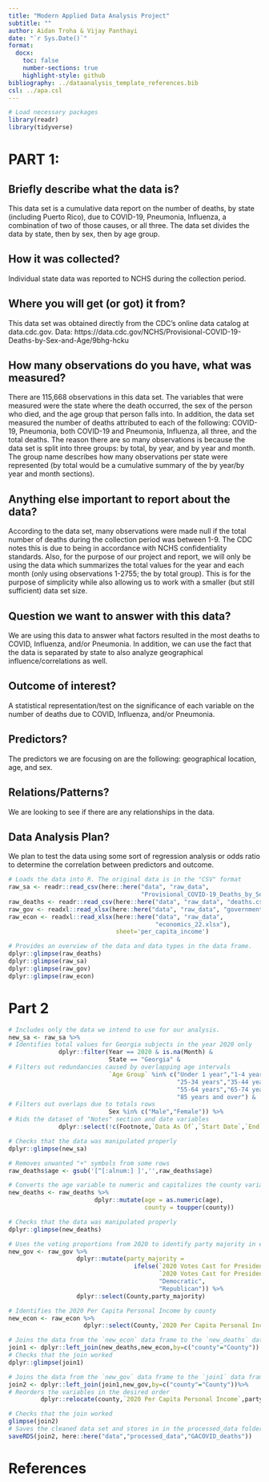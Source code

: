 ```yaml
---
title: "Modern Applied Data Analysis Project"
subtitle: ""
author: Aidan Troha & Vijay Panthayi
date: "`r Sys.Date()`"
format:
  docx:
    toc: false
    number-sections: true
    highlight-style: github
bibliography: ../dataanalysis_template_references.bib
csl: ../apa.csl
---
```


```r
# Load necessary packages
library(readr)
library(tidyverse)
```

# PART 1:

## Briefly describe what the data is?
This data set is a cumulative data report on the number of deaths, by state (including Puerto Rico), due to COVID-19, Pneumonia, Influenza, a combination of two of those causes, or all three. The data set divides the data by state, then by sex, then by age group. 

## How it was collected?
Individual state data was reported to NCHS during the collection period. 

## Where you will get (or got) it from?
This data set was obtained directly from the CDC’s online data catalog at data.cdc.gov.
Data: https://data.cdc.gov/NCHS/Provisional-COVID-19-Deaths-by-Sex-and-Age/9bhg-hcku

## How many observations do you have, what was measured?
There are 115,668 observations in this data set. The variables that were measured were the state where the death occurred, the sex of the person who died, and the age group that person falls into. In addition, the data set measured the number of deaths attributed to each of the following: COVID-19, Pneumonia, both COVID-19 and Pneumonia, Influenza, all three, and the total deaths. The reason there are so many observations is because the data set is split into three groups: by total, by year, and by year and month. The group name describes how many observations per state were represented (by total would be a cumulative summary of the by year/by year and month sections).

## Anything else important to report about the data?
According to the data set, many observations were made null if the total number of deaths during the collection period was between 1-9. The CDC notes this is due to being in accordance with NCHS confidentiality standards. Also, for the purpose of our project and report, we will only be using the data which summarizes the total values for the year and each month (only using observations 1-2755; the by total group). This is for the purpose of simplicity while also allowing us to work with a smaller (but still sufficient) data set size.

## Question we want to answer with this data?
We are using this data to answer what factors resulted in the most deaths to COVID, Influenza, and/or Pneumonia. In addition, we can use the fact that the data is separated by state to also analyze geographical influence/correlations as well.

## Outcome of interest?
A statistical representation/test on the significance of each variable on the number of deaths due to COVID, Influenza, and/or Pneumonia.

## Predictors?
The predictors we are focusing on are the following: geographical location, age, and sex.

## Relations/Patterns?
We are looking to see if there are any relationships in the data.

## Data Analysis Plan?
We plan to test the data using some sort of regression analysis or odds ratio to determine the correlation between predictors and outcome.

```r
# Loads the data into R. The original data is in the "CSV" format
raw_sa <- readr::read_csv(here::here("data", "raw_data", 
                                     "Provisional_COVID-19_Deaths_by_Sex_and_Age.csv"))
raw_deaths <- readr::read_csv(here::here("data", "raw_data", "deaths.csv"))
raw_gov <- readxl::read_xlsx(here::here("data", "raw_data", "government_22.xlsx"))
raw_econ <- readxl::read_xlsx(here::here("data", "raw_data",
                                         "economics_22.xlsx"),
                              sheet='per_capita_income')

# Provides an overview of the data and data types in the data frame.
dplyr::glimpse(raw_deaths)
dplyr::glimpse(raw_sa)
dplyr::glimpse(raw_gov)
dplyr::glimpse(raw_econ)
```

# Part 2
```r
# Includes only the data we intend to use for our analysis.
new_sa <- raw_sa %>%
# Identifies total values for Georgia subjects in the year 2020 only
              dplyr::filter(Year == 2020 & is.na(Month) & 
                            State == "Georgia" & 
# Filters out redundancies caused by overlapping age intervals
                            `Age Group` %in% c("Under 1 year","1-4 years","5-14 years","15-24 years",
                                               "25-34 years","35-44 years","45-54 years",
                                               "55-64 years","65-74 years","75-84 years",
                                               "85 years and over") &
# Filters out overlaps due to totals rows
                            Sex %in% c("Male","Female")) %>%
# Rids the dataset of "Notes" section and date variables
              dplyr::select(!c(Footnote,`Data As Of`,`Start Date`,`End Date`,Group,Year,Month,State))

# Checks that the data was manipulated properly
dplyr::glimpse(new_sa)
```

```r
# Removes unwanted "+" symbols from some rows
raw_deaths$age <- gsub('[^[:alnum:] ]','',raw_deaths$age)

# Converts the age variable to numeric and capitalizes the county variable
new_deaths <- raw_deaths %>%
                        dplyr::mutate(age = as.numeric(age),
                                      county = toupper(county))

# Checks that the data was manipulated properly
dplyr::glimpse(new_deaths)
```


```r
# Uses the voting proportions from 2020 to identify party majority in each county
new_gov <- raw_gov %>%
                   dplyr::mutate(party_majority = 
                                   ifelse(`2020 Votes Cast for President, Democratic Party, Percent`>
                                          `2020 Votes Cast for President, Republican Party, Percent`,
                                          "Democratic",
                                          "Republican")) %>%
                   dplyr::select(County,party_majority)

# Identifies the 2020 Per Capita Personal Income by county
new_econ <- raw_econ %>%
                     dplyr::select(County,`2020 Per Capita Personal Income`)
```


```r
# Joins the data from the `new_econ` data frame to the `new_deaths` data frame based on the county variable
join1 <- dplyr::left_join(new_deaths,new_econ,by=c("county"="County"))
# Checks that the join worked
dplyr::glimpse(join1)

# Joins the data from the `new_gov` data frame to the `join1` data frame based on the county variable
join2 <- dplyr::left_join(join1,new_gov,by=c("county"="County"))%>%
# Reorders the variables in the desired order
         dplyr::relocate(county,`2020 Per Capita Personal Income`,party_majority,.before=age)

# Checks that the join worked
glimpse(join2)
# Saves the cleaned data set and stores in in the processed_data folder
saveRDS(join2, here::here("data","processed_data","GACOVID_deaths"))
```


# References



